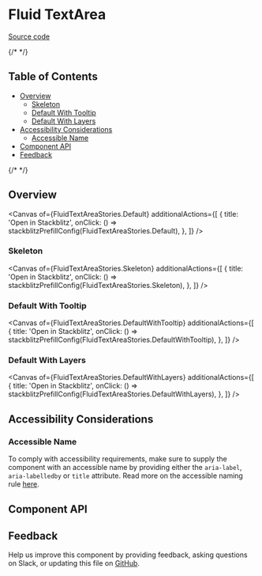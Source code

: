 
<Meta isTemplate />


# Fluid TextArea

[Source code](https://github.com/carbon-design-system/carbon/tree/main/packages/react/src/components/FluidTextArea)

{/* <!-- START doctoc generated TOC please keep comment here to allow auto update --> <!-- DON'T EDIT THIS SECTION, INSTEAD RE-RUN doctoc TO UPDATE --> */}

## Table of Contents

- [Overview](#overview)
  - [Skeleton](#skeleton)
  - [Default With Tooltip](#default-with-tooltip)
  - [Default With Layers](#default-with-layers)
- [Accessibility Considerations](#accessibility-considerations)
  - [Accessible Name](#accessible-name)
- [Component API](#component-api)
- [Feedback](#feedback)

{/* <!-- END doctoc generated TOC please keep comment here to allow auto update --> */}

## Overview

<Canvas
  of={FluidTextAreaStories.Default}
  additionalActions={[
    {
      title: 'Open in Stackblitz',
      onClick: () => stackblitzPrefillConfig(FluidTextAreaStories.Default),
    },
  ]}
/>

### Skeleton

<Canvas
  of={FluidTextAreaStories.Skeleton}
  additionalActions={[
    {
      title: 'Open in Stackblitz',
      onClick: () => stackblitzPrefillConfig(FluidTextAreaStories.Skeleton),
    },
  ]}
/>

### Default With Tooltip

<Canvas
  of={FluidTextAreaStories.DefaultWithTooltip}
  additionalActions={[
    {
      title: 'Open in Stackblitz',
      onClick: () => stackblitzPrefillConfig(FluidTextAreaStories.DefaultWithTooltip),
    },
  ]}
/>

### Default With Layers

<Canvas
  of={FluidTextAreaStories.DefaultWithLayers}
  additionalActions={[
    {
      title: 'Open in Stackblitz',
      onClick: () => stackblitzPrefillConfig(FluidTextAreaStories.DefaultWithLayers),
    },
  ]}
/>

## Accessibility Considerations

### Accessible Name

To comply with accessibility requirements, make sure to supply the component
with an accessible name by providing either the `aria-label`, `aria-labelledby`
or `title` attribute. Read more on the accessible naming rule
[here](https://able.ibm.com/rules/archives/latest/doc/en-US/aria_accessiblename_exists.html).

## Component API

<ArgTypes />

## Feedback

Help us improve this component by providing feedback, asking questions on Slack,
or updating this file on
[GitHub](https://github.com/carbon-design-system/carbon/edit/main/packages/react/src/components/FluidTextArea/FluidTextArea.mdx).
